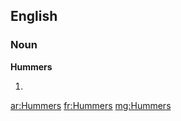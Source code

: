 ==English==

===Noun===
'''Hummers'''

# {{plural of|[[Hummer]]}}

[[ar:Hummers]]
[[fr:Hummers]]
[[mg:Hummers]]